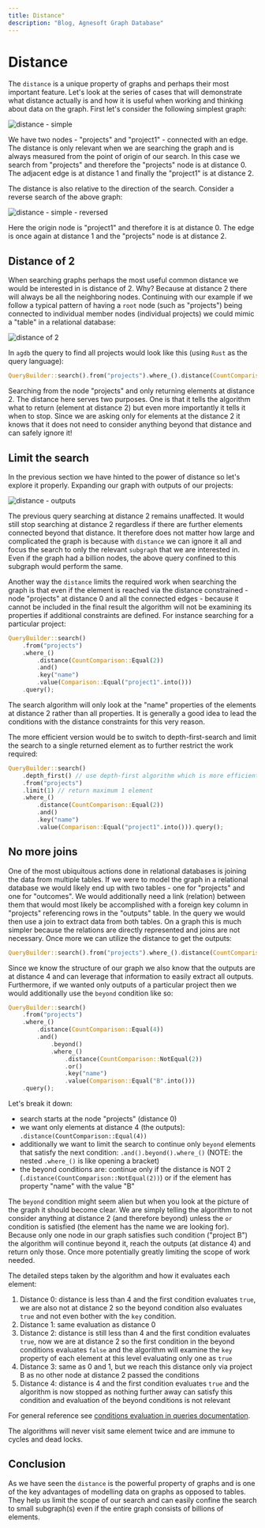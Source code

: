 ```yaml
---
title: Distance"
description: "Blog, Agnesoft Graph Database"
---
```



# Distance

The `distance` is a unique property of graphs and perhaps their most important feature. Let's look at the series of cases that will demonstrate what distance actually is and how it is useful when working and thinking about data on the graph. First let's consider the following simplest graph:

![distance - simple](/images/distance_simple.png)

We have two nodes - "projects" and "project1" - connected with an edge. The distance is only relevant when we are searching the graph and is always measured from the point of origin of our search. In this case we search from "projects" and therefore the "projects" node is at distance 0. The adjacent edge is at distance 1 and finally the "project1" is at distance 2.

The distance is also relative to the direction of the search. Consider a reverse search of the above graph:

![distance - simple - reversed](/images/distance_simple_reversed.png)

Here the origin node is "project1" and therefore it is at distance 0. The edge is once again at distance 1 and the "projects" node is at distance 2.

## Distance of 2

When searching graphs perhaps the most useful common distance we would be interested in is distance of 2. Why? Because at distance 2 there will always be all the neighboring nodes. Continuing with our example if we follow a typical pattern of having a `root` node (such as "projects") being connected to individual member nodes (individual projects) we could mimic a "table" in a relational database:

![distance of 2](/images/distance_2.png)

In `agdb` the query to find all projects would look like this (using `Rust` as the query language):

```rust
QueryBuilder::search().from("projects").where_().distance(CountComparison::Equal(2)).query();
```

Searching from the node "projects" and only returning elements at distance 2. The distance here serves two purposes. One is that it tells the algorithm what to return (element at distance 2) but even more importantly it tells it when to stop. Since we are asking only for elements at the distance 2 it knows that it does not need to consider anything beyond that distance and can safely ignore it!

## Limit the search

In the previous section we have hinted to the power of distance so let's explore it properly. Expanding our graph with outputs of our projects:

![distance - outputs](/images/distance_outputs.png)

The previous query searching at distance 2 remains unaffected. It would still stop searching at distance 2 regardless if there are further elements connected beyond that distance. It therefore does not matter how large and complicated the graph is because with `distance` we can ignore it all and focus the search to only the relevant `subgraph` that we are interested in. Even if the graph had a billion nodes, the above query confined to this subgraph would perform the same.

Another way the `distance` limits the required work when searching the graph is that even if the element is reached via the distance constrained - node "projects" at distance 0 and all the connected edges - because it cannot be included in the final result the algorithm will not be examining its properties if additional constraints are defined. For instance searching for a particular project:

```rust
QueryBuilder::search()
    .from("projects")
    .where_()
        .distance(CountComparison::Equal(2))
        .and()
        .key("name")
        .value(Comparison::Equal("project1".into()))
    .query();
```

The search algorithm will only look at the "name" properties of the elements at distance 2 rather than all properties. It is generally a good idea to lead the conditions with the distance constraints for this very reason.

The more efficient version would be to switch to depth-first-search and limit the search to a single returned element as to further restrict the work required:

```rust
QueryBuilder::search()
    .depth_first() // use depth-first algorithm which is more efficient when searching for a single element
    .from("projects")
    .limit(1) // return maximum 1 element
    .where_()
        .distance(CountComparison::Equal(2))
        .and()
        .key("name")
        .value(Comparison::Equal("project1".into())).query();
```

## No more joins

One of the most ubiquitous actions done in relational databases is joining the data from multiple tables. If we were to model the graph in a relational database we would likely end up with two tables - one for "projects" and one for "outcomes". We would additionally need a link (relation) between them that would most likely be accomplished with a foreign key column in "projects" referencing rows in the "outputs" table. In the query we would then use a join to extract data from both tables. On a graph this is much simpler because the relations are directly represented and joins are not necessary. Once more we can utilize the distance to get the outputs:

```rust
QueryBuilder::search().from("projects").where_().distance(CountComparison::Equal(4)).query();
```

Since we know the structure of our graph we also know that the outputs are at distance 4 and can leverage that information to easily extract all outputs. Furthermore, if we wanted only outputs of a particular project then we would additionally use the `beyond` condition like so:

```rust
QueryBuilder::search()
    .from("projects")
    .where_()
        .distance(CountComparison::Equal(4))
        .and()
            .beyond()
            .where_()
                .distance(CountComparison::NotEqual(2))
                .or()
                .key("name")
                .value(Comparison::Equal("B".into()))
    .query();
```

Let's break it down:

-   search starts at the node "projects" (distance 0)
-   we want only elements at distance 4 (the outputs): `.distance(CountComparison::Equal(4))`
-   additionally we want to limit the search to continue only `beyond` elements that satisfy the next condition: `.and().beyond().where_()` (NOTE: the nested `.where_()` is like opening a bracket)
-   the beyond conditions are: continue only if the distance is NOT 2 (`.distance(CountComparison::NotEqual(2))`) or if the element has property "name" with the value "B"

The `beyond` condition might seem alien but when you look at the picture of the graph it should become clear. We are simply telling the algorithm to not consider anything at distance 2 (and therefore beyond) unless the `or` condition is satisfied (the element has the name we are looking for). Because only one node in our graph satisfies such condition ("project B") the algorithm will continue beyond it, reach the outputs (at distance 4) and return only those. Once more potentially greatly limiting the scope of work needed.

The detailed steps taken by the algorithm and how it evaluates each element:

1. Distance 0: distance is less than 4 and the first condition evaluates `true`, we are also not at distance 2 so the beyond condition also evaluates `true` and not even bother with the `key` condition.
2. Distance 1: same evaluation as distance 0
3. Distance 2: distance is still less than 4 and the first condition evaluates `true`, now we are at distance 2 so the first condition in the beyond conditions evaluates `false` and the algorithm will examine the `key` property of each element at this level evaluating only one as `true`
4. Distance 3: same as 0 and 1, but we reach this distance only via project B as no other node at distance 2 passed the conditions
5. Distance 4: distance is 4 and the first condition evaluates `true` and the algorithm is now stopped as nothing further away can satisfy this condition and evaluation of the beyond conditions is not relevant

For general reference see [conditions evaluation in queries documentation](/docs/references/queries#truth-tables).

<Callout>
    The algorithms will never visit same element twice and are immune to cycles
    and dead locks.
</Callout>

## Conclusion

As we have seen the `distance` is the powerful property of graphs and is one of the key advantages of modelling data on graphs as opposed to tables. They help us limit the scope of our search and can easily confine the search to small subgraph(s) even if the entire graph consists of billions of elements.
